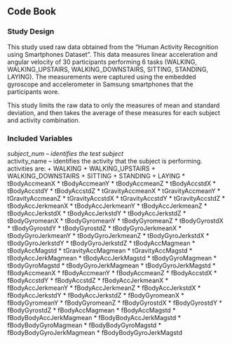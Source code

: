 ## Code Book

### Study Design
This study used raw data obtained from the "Human Activity Recognition using Smartphones Dataset". This data measures linear acceleration and angular velocity of 30 participants performing 6 tasks (WALKING, WALKING_UPSTAIRS, WALKING_DOWNSTAIRS, SITTING, STANDING, LAYING). The measurements were captured using the embedded gyroscope and accelerometer in Samsung smartphones that the participants wore.

This study limits the raw data to only the measures of mean and standard deviation, and then takes the average of these measures for each subject and activity combination.

### Included Variables

*subject_num -- identifies the test subject  
*activity_name -- identifies the activity that the subject is performing. activities are:
  + WALKING
  + WALKING_UPSTAIRS
  + WALKING_DOWNSTAIRS
  + SITTING
  + STANDING
  + LAYING
* tBodyAccmeanX
* tBodyAccmeanY
* tBodyAccmeanZ
* tBodyAccstdX
* tBodyAccstdY
* tBodyAccstdZ
* tGravityAccmeanX
* tGravityAccmeanY
* tGravityAccmeanZ
* tGravityAccstdX
* tGravityAccstdY
* tGravityAccstdZ
* tBodyAccJerkmeanX
* tBodyAccJerkmeanY
* tBodyAccJerkmeanZ
* tBodyAccJerkstdX
* tBodyAccJerkstdY
* tBodyAccJerkstdZ
* tBodyGyromeanX
* tBodyGyromeanY
* tBodyGyromeanZ
* tBodyGyrostdX
* tBodyGyrostdY
* tBodyGyrostdZ
* tBodyGyroJerkmeanX
* tBodyGyroJerkmeanY
* tBodyGyroJerkmeanZ
* tBodyGyroJerkstdX
* tBodyGyroJerkstdY
* tBodyGyroJerkstdZ
* tBodyAccMagmean
* tBodyAccMagstd
* tGravityAccMagmean
* tGravityAccMagstd
* tBodyAccJerkMagmean
* tBodyAccJerkMagstd
* tBodyGyroMagmean
* tBodyGyroMagstd
* tBodyGyroJerkMagmean
* tBodyGyroJerkMagstd
* fBodyAccmeanX
* fBodyAccmeanY
* fBodyAccmeanZ
* fBodyAccstdX
* fBodyAccstdY
* fBodyAccstdZ
* fBodyAccJerkmeanX
* fBodyAccJerkmeanY
* fBodyAccJerkmeanZ
* fBodyAccJerkstdX
* fBodyAccJerkstdY
* fBodyAccJerkstdZ
* fBodyGyromeanX
* fBodyGyromeanY
* fBodyGyromeanZ
* fBodyGyrostdX
* fBodyGyrostdY
* fBodyGyrostdZ
* fBodyAccMagmean
* fBodyAccMagstd
* fBodyBodyAccJerkMagmean
* fBodyBodyAccJerkMagstd
* fBodyBodyGyroMagmean
* fBodyBodyGyroMagstd
* fBodyBodyGyroJerkMagmean
* fBodyBodyGyroJerkMagstd
